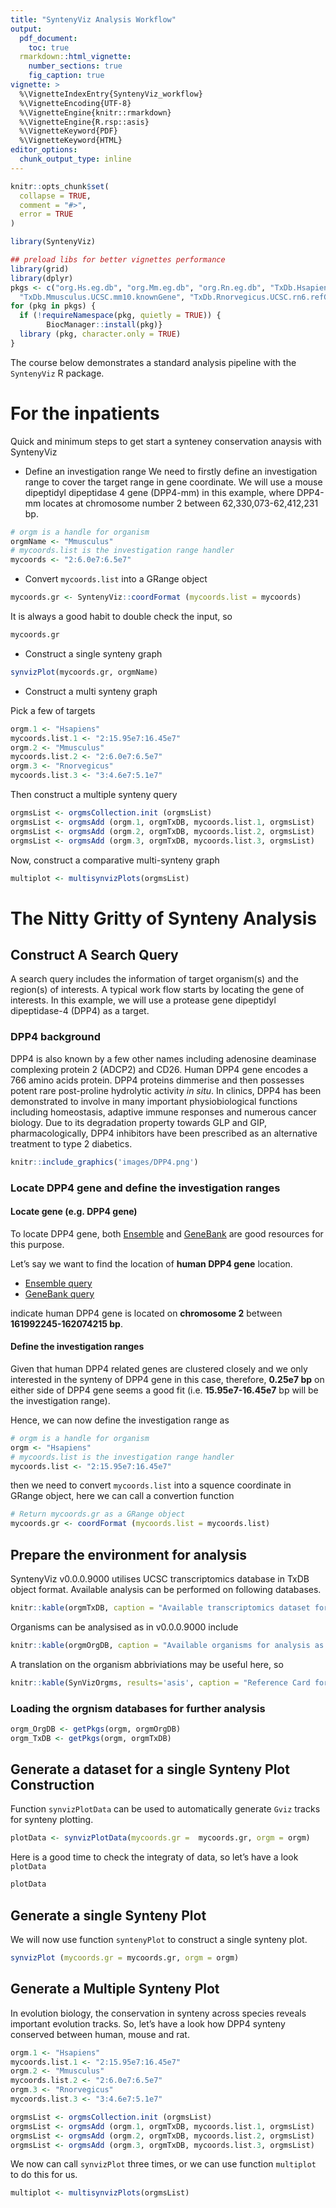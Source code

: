 ```yaml
---
title: "SyntenyViz Analysis Workflow"
output: 
  pdf_document:
    toc: true
  rmarkdown::html_vignette:
    number_sections: true
    fig_caption: true
vignette: >
  %\VignetteIndexEntry{SyntenyViz_workflow}
  %\VignetteEncoding{UTF-8}
  %\VignetteEngine{knitr::rmarkdown}
  %\VignetteEngine{R.rsp::asis}
  %\VignetteKeyword{PDF}
  %\VignetteKeyword{HTML}
editor_options: 
  chunk_output_type: inline
---
```


```r
knitr::opts_chunk$set(
  collapse = TRUE,
  comment = "#>", 
  error = TRUE
)
```

```r
library(SyntenyViz)

## preload libs for better vignettes performance
library(grid)
library(dplyr)
pkgs <- c("org.Hs.eg.db", "org.Mm.eg.db", "org.Rn.eg.db", "TxDb.Hsapiens.UCSC.hg38.knownGene", 
  "TxDb.Mmusculus.UCSC.mm10.knownGene", "TxDb.Rnorvegicus.UCSC.rn6.refGene")
for (pkg in pkgs) {
  if (!requireNamespace(pkg, quietly = TRUE)) {
        BiocManager::install(pkg)}
  library (pkg, character.only = TRUE)
}
```

The course below demonstrates a standard analysis pipeline with the `SyntenyViz` R package. 

# For the inpatients 
Quick and minimum steps to get start a synteney conservation anaysis with SyntenyViz

* Define an investigation range 
We need to firstly define an investigation range to cover the target range in gene coordinate. We will use a mouse dipeptidyl dipeptidase 4 gene (DPP4-mm) in this example, where DPP4-mm locates at chromosome number 2 between 62,330,073-62,412,231 bp.  
```r
# orgm is a handle for organism
orgmName <- "Mmusculus"
# mycoords.list is the investigation range handler
mycoords <- "2:6.0e7:6.5e7"
```
* Convert `mycoords.list` into a GRange object
```r
mycoords.gr <- SyntenyViz::coordFormat (mycoords.list = mycoords)
```
It is always a good habit to double check the input, so 
```r
mycoords.gr
```

* Construct a single synteny graph 
```r
synvizPlot(mycoords.gr, orgmName)
```

* Construct a multi synteny graph 

Pick a few of targets
```r
orgm.1 <- "Hsapiens"
mycoords.list.1 <- "2:15.95e7:16.45e7"
orgm.2 <- "Mmusculus"
mycoords.list.2 <- "2:6.0e7:6.5e7"
orgm.3 <- "Rnorvegicus"
mycoords.list.3 <- "3:4.6e7:5.1e7"
```
Then construct a multiple synteny query 
```r
orgmsList <- orgmsCollection.init (orgmsList)
orgmsList <- orgmsAdd (orgm.1, orgmTxDB, mycoords.list.1, orgmsList)
orgmsList <- orgmsAdd (orgm.2, orgmTxDB, mycoords.list.2, orgmsList)
orgmsList <- orgmsAdd (orgm.3, orgmTxDB, mycoords.list.3, orgmsList)
```
Now, construct a comparative multi-synteny graph
```r
multiplot <- multisynvizPlots(orgmsList)
```

# The Nitty Gritty of Synteny Analysis 
## Construct A Search Query 
A search query includes the information of target organism(s) and the region(s) of interests. A typical work flow starts by locating the gene of interests. In this example, we will use a protease gene dipeptidyl dipeptidase-4 (DPP4) as a target. 

### DPP4 background 
DPP4 is also known by a few other names including adenosine deaminase complexing protein 2 (ADCP2) and CD26. Human DPP4 gene encodes a 766 amino acids protein. DPP4 proteins dimmerise and then possesses potent rare post-proline hydrolytic activity _in situ_. In clinics, DPP4 has been demonstrated to involve in many important physiobiological functions including homeostasis, adaptive immune responses and numerous cancer biology. Due to its degradation property towards GLP and GIP, pharmacologically, DPP4 inhibitors have been prescribed as an alternative treatment to type 2 diabetics. 

```r
knitr::include_graphics('images/DPP4.png')
```

### Locate DPP4 gene and define the investigation ranges
#### Locate gene (e.g. DPP4 gene)
To locate DPP4 gene, both [Ensemble](http://www.ensembl.org/index.html) and [GeneBank](https://www.ncbi.nlm.nih.gov/gene) are good resources for this purpose. 

Let's say we want to find the location of __human DPP4 gene__ location. 

* [Ensemble query](https://www.ensembl.org/Homo_sapiens/Gene/Summary?g=ENSG00000197635;r=2:161992245-162074215) 
* [GeneBank query](https://www.ncbi.nlm.nih.gov/gene/1803) 

indicate human DPP4 gene is located on __chromosome 2__ between __161992245-162074215 bp__. 

#### Define the investigation ranges
Given that human DPP4 related genes are clustered closely and we only interested in the synteny of DPP4 gene in this case, therefore, __0.25e7 bp__ on either side of DPP4 gene seems a good fit (i.e. __15.95e7-16.45e7__ bp will be the investigation range).  

Hence, we can now define the investigation range as 
```r
# orgm is a handle for organism
orgm <- "Hsapiens"
# mycoords.list is the investigation range handler
mycoords.list <- "2:15.95e7:16.45e7"
```
then we need to convert `mycoords.list` into a squence coordinate in GRange object, here we can call a convertion function
```r
# Return mycoords.gr as a GRange object
mycoords.gr <- coordFormat (mycoords.list = mycoords.list)
```

## Prepare the environment for analysis 
SyntenyViz v0.0.0.9000 utilises UCSC transcriptomics database in TxDB object format. Available analysis can be performed on following databases. 

```r
knitr::kable(orgmTxDB, caption = "Available transcriptomics dataset for analysis as in SyntenyViz v0.0.0.9000")
```

Organisms can be analysised as in v0.0.0.9000 include
```r
knitr::kable(orgmOrgDB, caption = "Available organisms for analysis as in SyntenyViz v0.0.0.9000")
```

A translation on the organism abbriviations may be useful here, so

```r
knitr::kable(SynVizOrgms, results='asis', caption = "Reference Card for organisms Names")
```

### Loading the orgnism databases for further analysis
```r
orgm_OrgDB <- getPkgs(orgm, orgmOrgDB)
orgm_TxDB <- getPkgs(orgm, orgmTxDB)
```

## Generate a dataset for a single Synteny Plot Construction 
Function `synvizPlotData` can be used to automatically generate `Gviz` tracks for synteny plotting. 
```r
plotData <- synvizPlotData(mycoords.gr =  mycoords.gr, orgm = orgm)
```

Here is a good time to check the integraty of data, so let's have a look `plotData`
```r
plotData
```

## Generate a single Synteny Plot
We will now use function  `syntenyPlot` to construct a single synteny plot. 
```r
synvizPlot (mycoords.gr = mycoords.gr, orgm = orgm)
```

## Generate a Multiple Synteny Plot
In evolution biology, the conservation in synteny across species reveals important evolution tracks. So, let's have a look how DPP4 synteny conserved between human, mouse and rat.

```r
orgm.1 <- "Hsapiens"
mycoords.list.1 <- "2:15.95e7:16.45e7"
orgm.2 <- "Mmusculus"
mycoords.list.2 <- "2:6.0e7:6.5e7"
orgm.3 <- "Rnorvegicus"
mycoords.list.3 <- "3:4.6e7:5.1e7"

orgmsList <- orgmsCollection.init (orgmsList)
orgmsList <- orgmsAdd (orgm.1, orgmTxDB, mycoords.list.1, orgmsList)
orgmsList <- orgmsAdd (orgm.2, orgmTxDB, mycoords.list.2, orgmsList)
orgmsList <- orgmsAdd (orgm.3, orgmTxDB, mycoords.list.3, orgmsList)
```

We now can call `synvizPlot` three times, or we can use function `multiplot` to do this for us. 

```r
multiplot <- multisynvizPlots(orgmsList)
```
